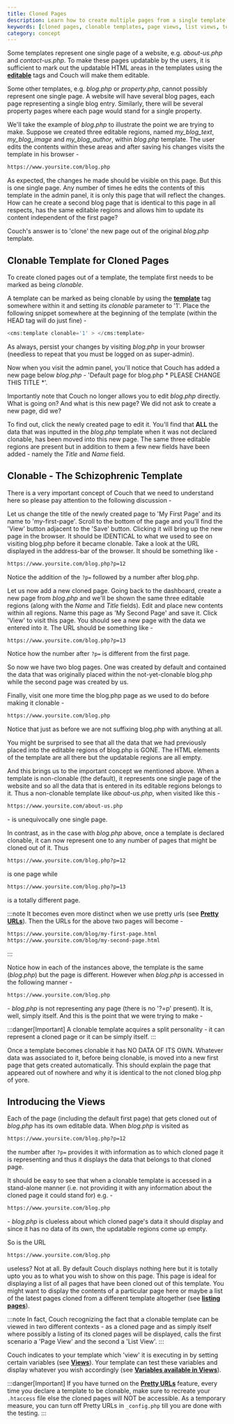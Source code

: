 ```yaml
---
title: Cloned Pages
description: Learn how to create multiple pages from a single template using CouchCMS's cloning feature. Understand the concept of clonable templates, page views, and list views.
keywords: [cloned pages, clonable templates, page views, list views, template cloning, multiple pages, dynamic content, content management, CMS templates]
category: concept
---
```


Some templates represent one single page of a website, e.g. _about-us.php_ and _contact-us.php_.
To make these pages updatable by the users, it is sufficient to mark out the updatable HTML areas in the templates using the [**editable**](../../tags-reference/editable.html) tags and Couch will make them editable.

Some other templates, e.g. _blog.php_ or _property.php_, cannot possibly represent one single page.
A website will have several blog pages, each page representing a single blog entry. Similarly, there will be several property pages where each page would stand for a single property.

We'll take the example of _blog.php_ to illustrate the point we are trying to make.
Suppose we created three editable regions, named *my_blog_text*, *my_blog_image* and *my_blog_author*, within _blog.php_ template.
The user edits the contents within these areas and after saving his changes visits the template in his browser -

```txt
https://www.yoursite.com/blog.php
```

As expected, the changes he made should be visible on this page. But this is one single page.
Any number of times he edits the contents of this template in the admin panel, it is only this page that will reflect the changes.
How can he create a second blog page that is identical to this page in all respects, has the same editable regions and allows him to update its content independent of the first page?

Couch's answer is to 'clone' the new page out of the original _blog.php_ template.

## Clonable Template for Cloned Pages

To create cloned pages out of a template, the template first needs to be marked as being _clonable_.

A template can be marked as being clonable by using the [**template**](../../tags-reference/template.html) tag somewhere within it and setting its _clonable_ parameter to '1'.
Place the following snippet somewhere at the beginning of the template (within the HEAD tag will do just fine) -

```php
<cms:template clonable='1' > </cms:template>
```

As always, persist your changes by visiting _blog.php_ in your browser (needless to repeat that you must be logged on as super-admin).

Now when you visit the admin panel, you'll notice that Couch has added a new page below _blog.php_ -
'Default page for blog.php \* PLEASE CHANGE THIS TITLE \*'.

Importantly note that Couch no longer allows you to edit _blog.php_ directly. What is going on? And what is this new page? We did not ask to create a new page, did we?

To find out, click the newly created page to edit it.
You'll find that **ALL** the data that was inputted in the _blog.php_ template when it was not declared clonable, has been moved into this new page.
The same three editable regions are present but in addition to them a few new fields have been added - namely the _Title_ and _Name_ field.

## Clonable - The Schizophrenic Template

There is a very important concept of Couch that we need to understand here so please pay attention to the following discussion -

Let us change the title of the newly created page to 'My First Page' and its name to 'my-first-page'.
Scroll to the bottom of the page and you'll find the 'View' button adjacent to the 'Save' button.
Clicking it will bring up the new page in the browser. It should be IDENTICAL to what we used to see on visiting blog.php before it became clonable.
Take a look at the URL displayed in the address-bar of the browser. It should be something like -

```txt "?p="
https://www.yoursite.com/blog.php?p=12
```
Notice the addition of the `?p=` followed by a number after blog.php.

Let us now add a new cloned page.
Going back to the dashboard, create a new page from _blog.php_ and we'll be shown the same three editable regions (along with the _Name_ and _Title_ fields).
Edit and place new contents within all regions. Name this page as 'My Second Page' and save it.
Click 'View' to visit this page. You should see a new page with the data we entered into it. The URL should be something like -

```txt "?p="
https://www.yoursite.com/blog.php?p=13
```
Notice how the number after `?p=` is different from the first page.

So now we have two blog pages. One was created by default and contained the data that was originally placed within the not-yet-clonable blog.php while the second page was created by us.

Finally, visit one more time the blog.php page as we used to do before making it clonable -

```txt
https://www.yoursite.com/blog.php
```

Notice that just as before we are not suffixing blog.php with anything at all.

You might be surprised to see that all the data that we had previously placed into the editable regions of blog.php is GONE. The HTML elements of the template are all there but the updatable regions are all empty.

And this brings us to the important concept we mentioned above.
When a template is non-clonable (the default), it represents one single page of the website and so all the data that is entered in its editable regions belongs to it.
Thus a non-clonable template like _about-us.php_, when visited like this -

```txt
https://www.yoursite.com/about-us.php
```

\- is unequivocally one single page.

In contrast, as in the case with _blog.php_ above, once a template is declared clonable, it can now represent one to any number of pages that might be cloned out of it. Thus

```txt
https://www.yoursite.com/blog.php?p=12
```

is one page while

```txt
https://www.yoursite.com/blog.php?p=13
```

is a totally different page.

:::note
It becomes even more distinct when we use pretty urls (see [**Pretty URLs**](../pretty-urls.html)).
Then the URLs for the above two pages will become -

```txt
https://www.yoursite.com/blog/my-first-page.html
https://www.yoursite.com/blog/my-second-page.html
```
:::

Notice how in each of the instances above, the template is the same (_blog.php_) but the page is different.
However when _blog.php_ is accessed in the following manner -

```txt
https://www.yoursite.com/blog.php
```

\- _blog.php_ is not representing any page (there is no '?=p' present). It is, well, simply itself.
And this is the point that we were trying to make -

:::danger[Important]
A clonable template acquires a split personality - it can represent a cloned page or it can be simply itself.
:::

Once a template becomes clonable it has NO DATA OF ITS OWN. Whatever data was associated to it, before being clonable, is moved into a new first page that gets created automatically.
This should explain the page that appeared out of nowhere and why it is identical to the not cloned blog.php of yore.

## Introducing the Views

Each of the page (including the default first page) that gets cloned out of _blog.php_ has its own editable data.
When _blog.php_ is visited as

```txt
https://www.yoursite.com/blog.php?p=12
```

the number after `?p=` provides it with information as to which cloned page it is representing and thus it displays the data that belongs to that cloned page.

It should be easy to see that when a clonable template is accessed in a stand-alone manner (i.e. not providing it with any information about the cloned page it could stand for) e.g. -

```txt
https://www.yoursite.com/blog.php
```

\- _blog.php_ is clueless about which cloned page's data it should display and since it has no data of its own, the updatable regions come up empty.

So is the URL

```txt
https://www.yoursite.com/blog.php
```
useless? Not at all. By default Couch displays nothing here but it is totally upto you as to what you wish to show on this page.
This page is ideal for displaying a list of all pages that have been cloned out of this template.
You might want to display the contents of a particular page here or maybe a list of the latest pages cloned from a different template altogether (see [**listing pages**](../listing-pages.html)).

:::note
In fact, Couch recognizing the fact that a clonable template can be viewed in two different contexts - as a cloned page and as simply itself where possibly a listing of its cloned pages will be displayed, calls the first scenario a 'Page View' and the second a 'List View'.
:::

Couch indicates to your template which 'view' it is executing in by setting certain variables (see [**Views**](../views.html)).
Your template can test these variables and display whatever you wish accordingly (see [**Variables available in Views**](../variables-in-views.html)).

:::danger[Important]
If you have turned on the [**Pretty URLs**](../pretty-urls.html) feature, every time you declare a template to be clonable, make sure to recreate your `.htaccess` file else the cloned pages will NOT be accessible.
As a temporary measure, you can turn off Pretty URLs in `_config.php` till you are done with the testing.
:::
